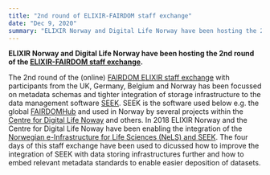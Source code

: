 ```yaml
---
title: "2nd round of ELIXIR-FAIRDOM staff exchange"
date: "Dec 9, 2020"
summary: "ELIXIR Norway and Digital Life Norway have been hosting the 2nd round of the ELIXIR-FAIRDOM staff exchange."
---
```

**ELIXIR Norway and Digital Life Norway have been hosting the 2nd round of the [ELIXIR-FAIRDOM staff exchange](https://elixir-europe.org/activities/fairdom).**

The 2nd round of the (online) [FAIRDOM ELIXIR staff exchange](https://elixir-europe.org/activities/fairdom) with participants from the UK, Germany, Belgium and Norway has been focussed on metadata schemas and tighter integration of storage infrastructure to the data management software [SEEK](https://docs.seek4science.org/). SEEK is the software used below e.g. the global [FAIRDOMHub](https://fairdomhub.org/) and used in Norway by several projects within the [Centre for Digital Life Noway](https://www.digitallifenorway.org/) and others. In 2018 ELIXIR Norway and the Centre for Digital Life Noway have been enabling the integration of the [Norwegian e-Infrastructure for Life Sciences (NeLS) and SEEK](https://fair-dom.org/2018/06/11/making-fair-data-management-easier-for-norwegian-life-science-researchers/). The four days of this staff exchange have been used to dicussed how to improve the integration of SEEK with data storing infrastructures further and how to embed relevant metadata standards to enable easier deposition of datasets.

